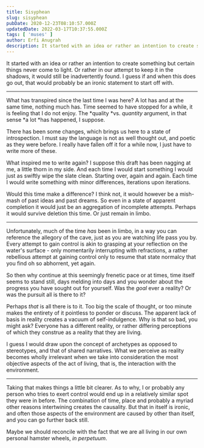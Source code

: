 ```yaml
---
title: Sisyphean
slug: sisyphean
pubDate: 2020-12-23T08:10:57.000Z
updatedDate: 2022-03-17T10:37:55.000Z
tags: [ 'muses' ]
author: Erfi Anugrah
description: It started with an idea or rather an intention to create something but certain things never come to light. Or rather in our attempt to keep it in the shadows, it would still be inadvertently found. I guess if and when this does go out, that would probably be an ironic statement to start off with.
---
```


It started with an idea or rather an intention to create something but certain things never come to light. Or rather in our attempt to keep it in the shadows, it would still be inadvertently found. I guess if and when this does go out, that would probably be an ironic statement to start off with.

---

What has transpired since the last time I was here? A lot has and at the same time, nothing much has. Time seemed to have stopped for a while, it is  feeling that I do not enjoy. The *quality *vs. *quantity* argument, in that sense *a lot *has happened, I suppose.

There has been some changes, which brings us here to a state of introspection. I must say the language is not as well thought out, and poetic as they were before. I really have fallen off it for a while now, I just have to write more of these.

What inspired me to write again? I suppose this draft has been nagging at me, a little thorn in my side. And each time I would start something I would just as swiftly wipe the slate clean. Starting over, again and again. Each time I would write something with minor differences, iterations upon iterations.

Would this time make a difference? I think not, it would however be a mish-mash of past ideas and past dreams. So even in a state of apparent completion it would just be an aggregation of incomplete attempts. Perhaps it would survive deletion this time. Or just remain in limbo.

---

Unfortunately, much of the time *has* been in limbo, in a way you can reference the allegory of the cave, just as you are watching life pass you by. Every attempt to gain control is akin to grasping at your reflection on the water's surface - only momentarily interrupting with refractions, a rather rebellious attempt at gaining control only to resume that state normalcy that you find oh so abhorrent, yet again.

So then why continue at this seemingly frenetic pace or at times, time itself seems to stand still, days melding into days and you wonder about the progress you have sought out for yourself. Was the *goal* ever a reality? Or was the pursuit all is there to it?

Perhaps *that* is all there is to it. Too big the scale of thought, or too minute makes the entirety of it pointless to ponder or discuss. The apparent lack of basis in reality creates a vacuum of self-indulgence. Why is that so bad, you might ask? Everyone has a different reality, or rather differing perceptions of  which they construe as a reality that they are living. 

I guess I would draw upon the concept of archetypes as opposed to stereotypes, and that of shared narratives. What we perceive as reality becomes wholly irrelevant when we take into consideration the most objective aspects of the act of living, that is, the interaction with the environment. 

---

Taking that makes things a little bit clearer. As to why, I or probably any person who tries to exert control would end up in a relatively similar spot they were in before. The combination of time, place and probably a myriad other reasons intertwining creates the causality. But that in itself is ironic, and often those aspects of the environment are caused by other than itself, and you can go further back still.

Maybe we should reconcile with the fact that we are all living in our own personal hamster wheels, *in perpetuum*.
